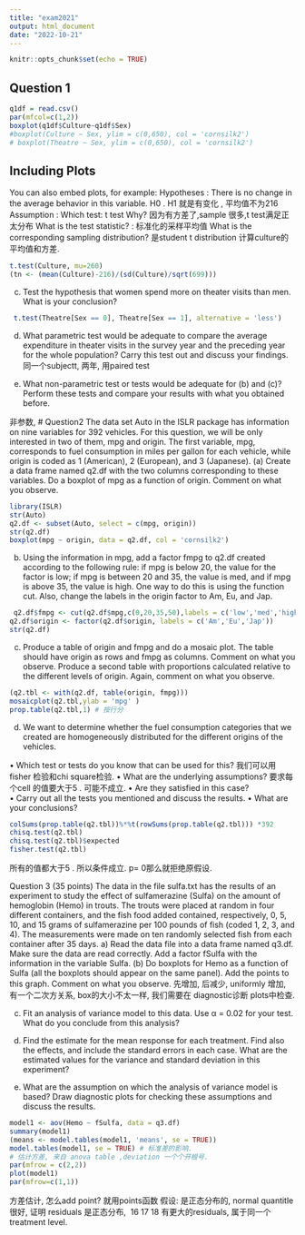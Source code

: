 ```yaml
---
title: "exam2021"
output: html_document
date: "2022-10-21"
---
```


```r
knitr::opts_chunk$set(echo = TRUE)
```

## Question 1 


```r
q1df = read.csv()
par(mfcol=c(1,2))
boxplot(q1df$Culture~q1df$Sex)
#boxplot(Culture ~ Sex, ylim = c(0,650), col = 'cornsilk2')
# boxplot(Theatre ~ Sex, ylim = c(0,650), col = 'cornsilk2')
```

## Including Plots

You can also embed plots, for example:
Hypotheses : There is no change in the average behavior in this variable.  H0 . H1 就是有变化 , 平均值不为216 
Assumption :  Which test:  t test   Why? 因为有方差了,sample 很多,t test满足正太分布 
 What is the test statistic?   : 标准化的采样平均值 What is the corresponding sampling distribution? 是student t distribution
计算culture的平均值和方差.
```r
t.test(Culture, mu=260)
(tn <- (mean(Culture)-216)/(sd(Culture)/sqrt(699)))
```

(c) Test the hypothesis that women spend more on theater visits than men. What is your conclusion?

```r
 t.test(Theatre[Sex == 0], Theatre[Sex == 1], alternative = 'less')
```
(d) What parametric test would be adequate to compare the average expenditure in theater visits in the survey year and the preceding year for the whole population? Carry this test out and discuss your findings.
同一个subjectt, 两年, 用paired test


(e) What non-parametric test or tests would be adequate for (b) and (c)? Perform these tests and compare your results with what you obtained before.

非参数, 
# Question2
The data set Auto in the ISLR package has information on nine variables for 392 vehicles. For this question, we will be only interested in two of them, mpg and origin. The first variable, mpg, corresponds to fuel consumption in miles per gallon for each vehicle, while origin is coded as 1 (American), 2 (European), and 3 (Japanese).
(a) Create a data frame named q2.df with the two columns corresponding to these variables. Do a boxplot of mpg as a function of origin. Comment on what you observe.
```r
library(ISLR)
str(Auto)
q2.df <- subset(Auto, select = c(mpg, origin))
str(q2.df)
boxplot(mpg ~ origin, data = q2.df, col = 'cornsilk2')
```
(b) Using the information in mpg, add a factor fmpg to q2.df created according to the following rule: if mpg is below 20, the value for the factor is low; if mpg is between 20 and 35, the value is med, and if mpg is above 35, the value is high. One way to do this is using the function cut. Also, change the labels in the origin factor to Am, Eu, and Jap.
```r
 q2.df$fmpg <- cut(q2.df$mpg,c(0,20,35,50),labels = c('low','med','high'))
q2.df$origin <- factor(q2.df$origin, labels = c('Am','Eu','Jap'))
str(q2.df)
```

(c) Produce a table of origin and fmpg and do a mosaic plot. The table should have origin as rows and fmpg as columns. Comment on what you observe. Produce a second table with proportions calculated relative to the different levels of origin. Again, comment on what you observe.
```r

(q2.tbl <- with(q2.df, table(origin, fmpg)))
mosaicplot(q2.tbl,ylab = 'mpg' )
prop.table(q2.tbl,1) # 按行分
```
(d) We want to determine whether the fuel consumption categories that we created are homogeneously distributed for the different origins of the vehicles.

• Which test or tests do you know that can be used for this? 我们可以用fisher 检验和chi square检验. 
• What are the underlying assumptions? 要求每个cell 的值要大于5 .  可能不成立. 
• Are they satisfied in this case?     
• Carry out all the tests you mentioned and discuss the results.
• What are your conclusions?

```r
colSums(prop.table(q2.tbl))%*%t(rowSums(prop.table(q2.tbl))) *392
chisq.test(q2.tbl)
chisq.test(q2.tbl)$expected
fisher.test(q2.tbl)
```
所有的值都大于5 . 所以条件成立.  p= 0那么就拒绝原假设.  

Question 3 (35 points)
The data in the file sulfa.txt has the results of an experiment to study the effect of sulfamerazine (Sulfa) on the amount of hemoglobin (Hemo) in trouts. The trouts were placed at random in four different containers, and the fish food added contained, respectively, 0, 5, 10, and 15 grams of sulfamerazine per 100 pounds of fish (coded 1, 2, 3, and 4). The measurements were made on ten randomly selected fish from each container after 35 days.
a) Read the data file into a data frame named q3.df. Make sure the data are read correctly. Add a factor fSulfa with the information in the variable Sulfa.
(b) Do boxplots for Hemo as a function of Sulfa (all the boxplots should appear on the same panel). Add the points to this graph. Comment on what you observe.  先增加, 后减少, uniformly 增加, 有一个二次方关系, box的大小不太一样, 我们需要在 diagnostic诊断 plots中检查. 

(c) Fit an analysis of variance model to this data. Use α = 0.02 for your test. What do you conclude from this analysis?


(d) Find the estimate for the mean response for each treatment. Find also the effects, and include the standard errors in each case. What are the estimated values for the variance and standard deviation in this experiment?
(e) What are the assumption on which the analysis of variance model is based? Draw diagnostic plots for checking these assumptions and discuss the results.

```r
model1 <- aov(Hemo ~ fSulfa, data = q3.df)
summary(model1)
(means <- model.tables(model1, 'means', se = TRUE))
model.tables(model1, se = TRUE) # 标准差的影响.
# 估计方差, 来自 anova table ,deviation 一个个开根号.
par(mfrow = c(2,2))
plot(model1)
par(mfrow=c(1,1))
```
方差估计, 
怎么add point? 就用points函数
假设:  是正态分布的, 
normal quantitle 很好, 证明 residuals 是正态分布, 
\ 16 17 18 有更大的residuals, 属于同一个treatment level.